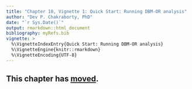 ```yaml
---
title: "Chapter 10, Vignette 1: Quick Start: Running DBM-OR analysis"
author: "Dev P. Chakraborty, PhD"
date: "`r Sys.Date()`"
output: rmarkdown::html_document
bibliography: myRefs.bib
vignette: >
  %\VignetteIndexEntry{Quick Start: Running DBM-OR analysis}
  %\VignetteEngine{knitr::rmarkdown}
  %\VignetteEncoding{UTF-8}
---
```


## This chapter has [moved](https://dpc10ster.github.io/RJafrocBook/quick-start-or-excel.html). 

